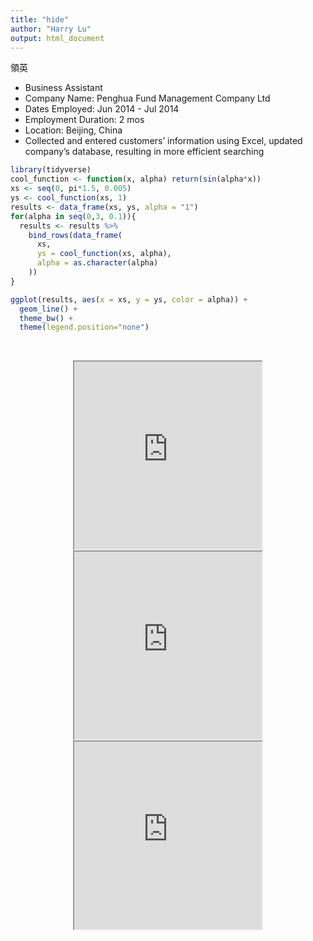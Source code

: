 ```yaml
---
title: "hide"
author: "Harry Lu"
output: html_document
---
```

領英

- Business Assistant
- Company Name: Penghua Fund Management Company Ltd
- Dates Employed: Jun 2014 - Jul 2014
- Employment Duration: 2 mos
- Location: Beijing, China
- Collected and entered customers' information using Excel, updated company's database, resulting in more efficient searching


```r
library(tidyverse)
cool_function <- function(x, alpha) return(sin(alpha*x))
xs <- seq(0, pi*1.5, 0.005)
ys <- cool_function(xs, 1)
results <- data_frame(xs, ys, alpha = "1")
for(alpha in seq(0,3, 0.1)){
  results <- results %>% 
    bind_rows(data_frame(
      xs, 
      ys = cool_function(xs, alpha),
      alpha = as.character(alpha)
    ))
}

ggplot(results, aes(x = xs, y = ys, color = alpha)) + 
  geom_line() + 
  theme_bw() + 
  theme(legend.position="none")
```

</br>

<!--
<center><font face="Times New Roman" size=5>Beijing Subway</font></center>
</br>
<center>[<img src="https://www.travelchinaguide.com/images/map/beijing/beijing-subway.gif" width=60%>](https://www.travelchinaguide.com/images/map/beijing/beijing-subway.gif)</center>
-->

<center><iframe height="300" src="https://v.qq.com/iframe/preview.html?vid=x0024hid4b7&auto=0"></iframe></center>

<center><iframe height="300" src="https://www.youtube.com/embed/DYg4egpg_lg?autoplay=0"></iframe></center>

<center><iframe height="300" src="https://www.youtube.com/embed/7A6MFDfxnKc?autoplay=0"></iframe></center>